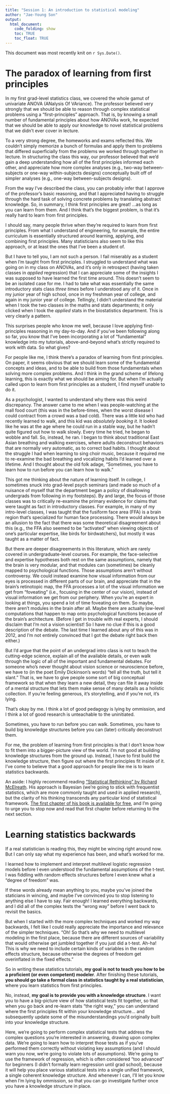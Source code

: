 ```yaml
---
title: "Session 1: An introduction to statistical modeling"
author: "Jae-Young Son"
output:
  html_document:
    code_folding: show
    toc: TRUE
    toc_float: TRUE
---
```


This document was most recently knit on `r Sys.Date()`.

# The paradox of learning from first principles

In my first grad-level statistics class, we covered the whole gamut of univariate ANOVA (ANalysis Of VAriance). The professor believed very strongly that we should be able to reason through complex statistical problems using a "first-principles" approach. That is, by knowing a small number of fundamental principles about how ANOVAs work, he expected that we should be able to apply our knowledge to novel statistical problems that we didn't ever cover in lecture.

To a very strong degree, the homeworks and exams reflected this. We couldn't simply memorize a bunch of formulas and apply them to problems that differed superficially from the problems we worked through together in lecture. In structuring the class this way, our professor believed that we'd gain a deep understanding how all of the first principles informed each other, and appreciate how more complex analyses (e.g., two-way between-subjects or one-way within-subjects designs) conceptually built off of simpler analyses (e.g., one-way between-subjects designs).

From the way I've described the class, you can probably infer that I approve of the professor's basic reasoning, and that I appreciated having to struggle through the hard task of solving concrete problems by translating abstract knowledge. So, in summary, I think first principles are great! ...as long as you can learn from them. And I think that's the biggest problem, is that it's really hard to learn from first principles.

I should say, many people thrive when they're required to learn from first principles. From what I understand of engineering, for example, the entire curriculum is essentially structured around learning, applying, and combining first principles. Many statisticians also seem to like this approach, or at least the ones that I've been a student of.

But I have to tell you, I am not such a person. I fail miserably as a student when I'm taught from first principles. I struggled to understand what was going on in my class on ANOVAs, and it's only in retrospect (having taken classes in *applied* regression) that I can appreciate some of the insights I was supposed to have learned the first time around. This doesn't seem to be an isolated case for me. I had to take what was essentially the same introductory stats class *three times* before I understood any of it. Once in my junior year of high school, once in my freshman year of college, and again in my junior year of college. Tellingly, I didn't understand the material when I took the two classes in the maths and stats departments; it only clicked when I took the *applied* stats in the biostatistics department. This is very clearly a pattern.

This surprises people who know me well, because I love applying first-principles reasoning in my day-to-day. And if you've been following along so far, you know that I've been incorporating a lot of "fundamental" knowledge into my tutorials, above-and-beyond what's strictly required to work with data. So what gives?

For people like me, I think there's a paradox of learning from first principles. On paper, it seems obvious that we should learn some of the fundamental concepts and ideas, and to be able to build from those fundamentals when solving more complex problems. And I think in the grand scheme of lifelong learning, this is exactly what we should be aiming for. But when I'm actually called upon to learn from first principles as a student, I find myself unable to do it.

As a psychologist, I wanted to understand why there was this weird discrepancy. The answer came to me when I was people-watching at the mall food court (this was in the before-times, when the worst disease I could contract from a crowd was a bad cold). There was a little kid who had recently learned to walk, and this kid was *absolutely booking it*. It looked like he was at the age where he could run in a stable way, but he hadn't quite figured out how to walk slowly. Every time he tried, he began to wobble and fall. So, instead, he ran. I began to think about traditional East Asian breathing and walking exercises, where adults deconstruct behaviors that are normally very automatic, as to correct bad habits. I thought about the struggle I had when learning to sing choir music, because it required me to re-examine the bad breathing and vocalizing habits I'd learned over a lifetime. And I thought about the old folk adage, "Sometimes, you have to learn how to run before you can learn how to walk."

This got me thinking about the nature of learning itself. In college, I sometimes snuck into grad-level psych seminars (and made so much of a nuisance of myself that the department began a policy of disallowing undergrads from following in my footsteps). By and large, the focus of those classes was to critically re-examine the primary evidence for claims that were taught as fact in introductory classes. For example, in many of my intro-level classes, I was taught that the fusiform face area (FFA) is a brain region that's specialized for human face processing. There would always be an allusion to the fact that there was some theoretical disagreement about this (e.g., the FFA also seemed to be "activated" when viewing objects of one's particular expertise, like birds for birdwatchers), but mostly it was taught as a matter of fact.

But there are deeper disagreements in this literature, which are rarely covered in undergraduate-level courses. For example, the face-selective and expertise hypotheses both rest on the same assumptions, namely that the brain is very modular, and that modules can (sometimes) be cleanly mapped to psychological functions. Those assumptions aren't without controversy. We could instead examine how visual information from our eyes is processed in different parts of our brain, and appreciate that in the brain's retinotopic map, the FFA processes a lot of the visual information we get from "foveating" (i.e., focusing in the center of our vision), instead of visual information we get from our periphery. When you're an expert in looking at things, you spend a lot of time foveating on them. So maybe, there aren't modules in the brain after all. Maybe there are actually low-level computations that happen to map onto psychological functions because of the brain's architecture. (Before I get in trouble with real experts, I should disclaim that I'm not a vision scientist! So I have no clue if this is a good description of the debate. The last time I learned about any of this was in 2012, and I'm not entirely convinced that I got the debate right back then either.)

But I'd argue that the point of an undergrad intro class is not to teach the cutting-edge science, explain all of the available details, or even walk through the logic of all of the important and fundamental debates. For someone who's never thought about vision science or neuroscience before, we have to (in the poet Emily Dickinson's words) "tell all the truth, but tell it slant." That is, we have to give people some sort of big conceptual framework so that when they learn a new detail, they can file it away inside of a mental structure that lets them make sense of many details as a holistic collection. If you're feeling generous, it's storytelling, and if you're not, it's lying.

That's okay by me. I think a lot of good pedagogy is lying by ommission, and I think a lot of good research is unteachable to the uninitiated.

Sometimes, you have to run before you can walk. Sometimes, you have to build big knowledge structures before you can (later) critically deconstruct them.

For me, the problem of learning from first principles is that I don't know how to fit them into a bigger-picture view of the world. I'm not good at building knowledge structures from the ground up. Instead, I have to first build the knowledge structure, then figure out where the first principles fit inside of it. I've come to believe that a good approach for people like me is to learn statistics backwards.

An aside: I highly recommend reading ["Statistical Rethinking" by Richard McElreath](https://xcelab.net/rm/statistical-rethinking/). His approach is Bayesian (we're going to stick with frequentist statistics, which are more commonly taught and used in applied research), but the clarity of his thinking transcends any particular kind of statistical framework. [The first chapter of his book is available for free](https://xcelab.net/rmpubs/sr2/statisticalrethinking2_chapters1and2.pdf), and I'm going to urge you to stop now and read that first chapter before returning to the next section.


# Learning statistics backwards

If a real statistician is reading this, they might be wincing right around now. But I can only say what my experience has been, and what's worked for me.

I learned how to implement and interpret multilevel logistic regression models before I even understood the fundamental assumptions of the t-test. I was fiddling with random effects structures before I even knew what a "degree of freedom" was.

If these words already mean anything to you, maybe you've joined the staticians in wincing, and maybe I've convinced you to stop listening to anything else I have to say. Fair enough! I learned everything backwards, and I did all of the complex tests the "wrong way" before I went back to revisit the basics.

But when I started with the more complex techniques and worked my way backwards, I felt like I could really appreciate the importance and relevance of the simpler techniques. "Oh! So that's why we need to multilevel modeling in the first place, because there are different sources of variability that would otherwise get jumbled together if you just did a t-test. Ah-ha! This is why we need to include certain kinds of variables in the random effects structure, because otherwise the degrees of freedom get overinflated in the fixed effects."

So in writing these statistics tutorials, **my goal is not to teach you how to be a proficient (or even competent) modeler**. After finishing these tutorials, **you should go take a formal class in statistics taught by a real statistician**, where you learn statistics from first principles.

No, instead, **my goal is to provide you with a knowledge structure**. I want you to have a big-picture view of how statistical tests fit together, so that when you go back and re-learn stats "the right way," you can understand where the first principles fit within your knowledge structure... and subsequently update some of the misunderstandings you'd originally built into your knowledge structure.

Here, we're going to perform complex statistical tests that address the complex questions you're interested in answering, drawing upon complex data. We're going to learn how to interpret those tests as if you've performed them correctly without violating key assumptions (and I should warn you now, we're going to violate lots of assumptions). We're going to use the framework of regression, which is often considered "too advanced" for beginners (I didn't formally learn regression until grad school), because it will help you place various statistical tests into a single unified framework, a single coherent knowledge structure. And whenever I can, I'll let you know when I'm lying by ommission, so that you can go investigate further once you have a knowledge structure in place.

